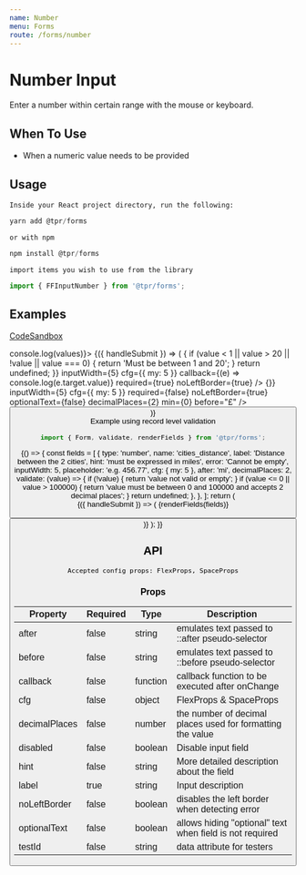 ```yaml
---
name: Number
menu: Forms
route: /forms/number
---
```



# Number Input

Enter a number within certain range with the mouse or keyboard.

## When To Use

- When a numeric value needs to be provided

## Usage

`Inside your React project directory, run the following:`

```js
yarn add @tpr/forms
```

`or with npm`

```js
npm install @tpr/forms
```

`import items you wish to use from the library`

```js
import { FFInputNumber } from '@tpr/forms';
```

## Examples

[CodeSandbox](https://codesandbox.io)

<Playground>
	<Form onSubmit={(values) => console.log(values)}>
		{({ handleSubmit }) => (
			<form onSubmit={handleSubmit}>
				<FFInputNumber
					name="number_of_participants"
					label="Number of participants"
					hint="people attending this event, maximum of 20"
					validate={(value) => {
						if (value < 1 || value > 20 || !value || value === 0) {
							return 'Must be between 1 and 20';
						}
						return undefined;
					}}
					inputWidth={5}
					cfg={{ my: 5 }}
					callback={(e) => console.log(e.target.value)}
					required={true}
					noLeftBorder={true}
				/>
				<FFInputNumber
					name="amount"
					label="Total expenses"
					hint="amount in GBP"
					validate={(value) => {}}
					inputWidth={5}
					cfg={{ my: 5 }}
					required={false}
					noLeftBorder={true}
					optionalText={false}
					decimalPlaces={2}
					min={0}
					before="£"
				/>
				<button type="submit" style={{ display: 'none' }} children="Submit" />
			</form>
		)}
	</Form>
</Playground>

<br />
Example using record level validation

```js
import { Form, validate, renderFields } from '@tpr/forms';
```

<Playground>
	{() => {
		const fields = [
			{
				type: 'number',
				name: 'cities_distance',
				label: 'Distance between the 2 cities',
				hint: 'must be expressed in miles',
				error: 'Cannot be empty',
				inputWidth: 5,
				placeholder: 'e.g. 456.77',
				cfg: { my: 5 },
				after: 'mi',
				decimalPlaces: 2,
				validate: (value) => {
					if (!value) {
						return 'value not valid or empty';
					}
					if (value <= 0 || value > 100000) {
						return 'value must be between 0 and 100000 and accepts 2 decimal places';
					}
					return undefined;
				},
			},
		];
		return (
			<Form onSubmit={console.log} validate={validate(fields)}>
				{({ handleSubmit }) => (
					<form onSubmit={handleSubmit}>
						{renderFields(fields)}
						<button
							type="submit"
							style={{ display: 'none' }}
							children="Submit"
						/>
					</form>
				)}
			</Form>
		);
	}}
</Playground>

## API

```
Accepted config props: FlexProps, SpaceProps
```

### Props

| Property      | Required | Type     | Description                                                |
| ------------- | -------- | -------- | ---------------------------------------------------------- |
| after         | false    | string   | emulates text passed to ::after pseudo-selector            |
| before        | false    | string   | emulates text passed to ::before pseudo-selector           |
| callback      | false    | function | callback function to be executed after onChange            |
| cfg           | false    | object   | FlexProps & SpaceProps                                     |
| decimalPlaces | false    | number   | the number of decimal places used for formatting the value |
| disabled      | false    | boolean  | Disable input field                                        |
| hint          | false    | string   | More detailed description about the field                  |
| label         | true     | string   | Input description                                          |
| noLeftBorder  | false    | boolean  | disables the left border when detecting error              |
| optionalText  | false    | boolean  | allows hiding "optional" text when field is not required   |
| testId        | false    | string   | data attribute for testers                                 |
